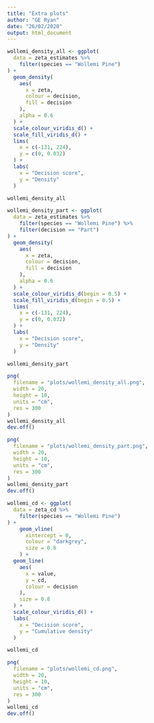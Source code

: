 ```yaml
---
title: "Extra plots"
author: "GE Ryan"
date: "26/02/2020"
output: html_document
---
```



```r
wollemi_density_all <- ggplot(
  data = zeta_estimates %>%
    filter(species == "Wollemi Pine")
) +
  geom_density(
    aes(
      x = zeta,
      colour = decision,
      fill = decision
    ),
    alpha = 0.6
  ) +
  scale_colour_viridis_d() +
  scale_fill_viridis_d() +
  lims(
    x = c(-131, 224),
    y = c(0, 0.032)
  ) +
  labs(
    x = "Decision score",
    y = "Density"
  )

wollemi_density_all
```


```r
wollemi_density_part <- ggplot(
  data = zeta_estimates %>%
    filter(species == "Wollemi Pine") %>%
    filter(decision == "Part")
) +
  geom_density(
    aes(
      x = zeta,
      colour = decision,
      fill = decision
    ),
    alpha = 0.6
  ) +
  scale_colour_viridis_d(begin = 0.5) +
  scale_fill_viridis_d(begin = 0.5) +
  lims(
    x = c(-131, 224),
    y = c(0, 0.032)
  ) +
  labs(
    x = "Decision score",
    y = "Density"
  )

wollemi_density_part
```

```r
png(
  filename = "plots/wollemi_density_all.png",
  width = 20,
  height = 10,
  units = "cm",
  res = 300
)
wollemi_density_all
dev.off()
```


```r
png(
  filename = "plots/wollemi_density_part.png",
  width = 20,
  height = 10,
  units = "cm",
  res = 300
)
wollemi_density_part
dev.off()
```


```r
wollemi_cd <- ggplot(
  data = zeta_cd %>%
    filter(species == "Wollemi Pine")
) +
    geom_vline(
      xintercept = 0,
      colour = "darkgrey",
      size = 0.8
    ) +
  geom_line(
    aes(
      x = value,
      y = cd,
      colour = decision
    ),
    size = 0.8
  ) +
  scale_colour_viridis_d() +
  labs(
    x = "Decision score",
    y = "Cumulative density"
  )

wollemi_cd
```

```r
png(
  filename = "plots/wollemi_cd.png",
  width = 20,
  height = 10,
  units = "cm",
  res = 300
)
wollemi_cd
dev.off()
```

